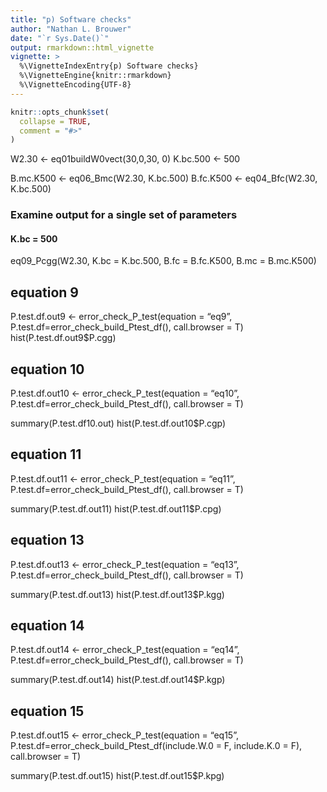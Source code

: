 ```yaml
---
title: "p) Software checks"
author: "Nathan L. Brouwer"
date: "`r Sys.Date()`"
output: rmarkdown::html_vignette
vignette: >
  %\VignetteIndexEntry{p) Software checks}
  %\VignetteEngine{knitr::rmarkdown}
  %\VignetteEncoding{UTF-8}
---
```


```r
knitr::opts_chunk$set(
  collapse = TRUE,
  comment = "#>"
)
```

W2.30 <- eq01buildW0vect(30,0,30, 0)
K.bc.500  <- 500

B.mc.K500 <- eq06_Bmc(W2.30, K.bc.500)
B.fc.K500 <- eq04_Bfc(W2.30, K.bc.500)

### Examine output for a single set of parameters
#### K.bc = 500
eq09_Pcgg(W2.30, K.bc = K.bc.500, B.fc = B.fc.K500,  B.mc = B.mc.K500)


## equation 9
P.test.df.out9 <-  error_check_P_test(equation = "eq9",
                                     P.test.df=error_check_build_Ptest_df(),
                                     call.browser = T)
hist(P.test.df.out9$P.cgg)


## equation 10
P.test.df.out10 <-  error_check_P_test(equation = "eq10",
                                     P.test.df=error_check_build_Ptest_df(),
                                     call.browser = T)

summary(P.test.df10.out)
hist(P.test.df.out10$P.cgp)



## equation 11
P.test.df.out11 <-  error_check_P_test(equation = "eq11",
                                     P.test.df=error_check_build_Ptest_df(),
                                     call.browser = T)

summary(P.test.df.out11)
hist(P.test.df.out11$P.cpg)



## equation 13
P.test.df.out13 <-  error_check_P_test(equation = "eq13",
                                     P.test.df=error_check_build_Ptest_df(),
                                     call.browser = T)

summary(P.test.df.out13)
hist(P.test.df.out13$P.kgg)



## equation 14
P.test.df.out14 <-  error_check_P_test(equation = "eq14",
                                     P.test.df=error_check_build_Ptest_df(),
                                     call.browser = T)

summary(P.test.df.out14)
hist(P.test.df.out14$P.kgp)




## equation 15
P.test.df.out15 <-  error_check_P_test(equation = "eq15",
                                       P.test.df=error_check_build_Ptest_df(include.W.0 = F,
                                                                            include.K.0 = F),
                                       call.browser = T)

summary(P.test.df.out15)
hist(P.test.df.out15$P.kpg)
